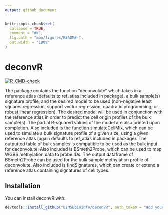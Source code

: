```yaml
---
output: github_document
---
```


<!-- README.md is generated from README.Rmd. Please edit that file -->

```r
knitr::opts_chunk$set(
  collapse = TRUE,
  comment = "#>",
  fig.path = "man/figures/README-",
  out.width = "100%"
)
```

# deconvR

<!-- badges: start -->
[![R-CMD-check](https://github.com/BIMSBbioinfo/deconvR/workflows/R-CMD-check/badge.svg)](https://github.com/BIMSBbioinfo/deconvR/actions)
<!-- badges: end -->

The package contains the function "deconvolute" which takes in
a reference atlas (defaults to ref_atlas included in package), a bulk sample(s) signature profile,
and the desired model to be used (non-negative least squares regression, support vector regression,
quadratic programming, or robust linear regression). The desired model will be used in conjunction with
the reference atlas in order to predict the cell origin profiles of the bulk sample(s).
The partial R-squared values of the model are also printed upon completion. Also included is the function
simulateCellMix, which can be used to simulate a bulk signature profile of a given size, using a given
reference atlas (again defaults to ref_atlas included in package). The outputted table of bulk samples
is compatible to be used as the bulk input for deconvolute. Also included is BSmeth2Probe, which can be
used to map WGBS methylation data to probe IDs. The output dataframe of BSmeth2Probe can be used for
the bulk sample methylation profile of deconvolute. Also included is findSignatures, which can create
or extend a reference atlas containing signatures of cell types.

## Installation

You can install deconvR  with:

``` r
devtools::install_github("BIMSBbioinfo/deconvR", auth_token = "add your github personal access token here")
```

